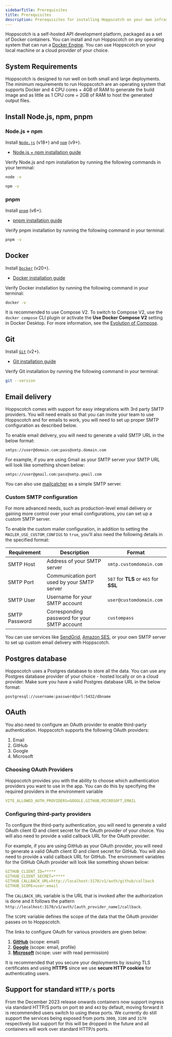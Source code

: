 ```yaml
---
sidebarTitle: Prerequisites
title: Prerequisites
description: Prerequisites for installing Hoppscotch on your own infrastructure.
---
```


Hoppscotch is a self-hosted API development platform, packaged as a set of Docker containers. You can install and run Hoppscotch on any operating system that can run a [Docker Engine](https://docs.docker.com/engine). You can use Hoppscotch on your local machine or a cloud provider of your choice.

## System Requirements

Hoppscotch is designed to run well on both small and large deployments. The minimum requirements to run Hoppscotch are an operating system that supports Docker and 4 CPU cores + 4GB of RAM to generate the build image and as little as 1 CPU core + 2GB of RAM to host the generated output files.

## Install Node.js, npm, pnpm

### Node.js + npm

Install [`Node.js`](https://nodejs.org/en) (v18+) and [`npm`](https://www.npmjs.com) (v9+).

- [Node.js + npm installation guide](https://nodejs.org/en/download)

Verify Node.js and npm installation by running the following commands in your terminal:

```bash
node -v
```

```bash
npm -v
```

### pnpm

Install [`pnpm`](https://pnpm.io) (v6+).

- [pnpm installation guide](https://pnpm.io/installation)

Verify pnpm installation by running the following command in your terminal:

```bash
pnpm -v
```

## Docker

Install [`Docker`](https://www.docker.com) (v20+).

- [Docker installation guide](https://docs.docker.com/engine/install)

Verify Docker installation by running the following command in your terminal:

```bash
docker -v
```

It is recommended to use Compose V2. To switch to Compose V2, use the `docker compose` CLI plugin or activate the **Use Docker Compose V2** setting in Docker Desktop. For more information, see the [Evolution of Compose](https://docs.docker.com/compose/compose-v2).

## Git

Install [`Git`](https://git-scm.com) (v2+).

- [Git installation guide](https://git-scm.com/download)

Verify Git installation by running the following command in your terminal:

```bash
git --version
```

## Email delivery

Hoppscotch comes with support for easy integrations with 3rd party SMTP providers. You will need emails so that you can invite your team to use Hoppscotch and for emails to work, you will need to set up proper SMTP configuration as described below.

To enable email delivery, you will need to generate a valid SMTP URL in the below format:

```
smtps://user@domain.com:pass@smtp.domain.com
```

For example, if you are using Gmail as your SMTP server your SMTP URL will look like something shown below:

```
smtps://user@gmail.com:pass@smtp.gmail.com
```

You can also use [mailcatcher](https://mailcatcher.me/) as a simple SMTP server.

### Custom SMTP configuration

For more advanced needs, such as production-level email delivery or gaining more control over your email configurations, you can set up a custom SMTP server.

To enable the custom mailer configuration, in addition to setting the `MAILER_USE_CUSTOM_CONFIGS` to `true`, you'll also need the following details in the specified format:

| Requirement | Description | Format |
|-----------|-----------------------------|-------------------------|
| SMTP Host | Address of your SMTP server | `smtp.customdomain.com` |
| SMTP Port | Communication port used by your SMTP server | `587` for **TLS** or `465` for **SSL** |
| SMTP User | Username for your SMTP account | `user@customdomain.com` |
| SMTP Password | Corresponding password for your SMTP account | `custompass` |

You can use services like [SendGrid](https://sendgrid.com/), [Amazon SES](https://awss.amazon.com/ses/), or your own SMTP server to set up custom email delivery with Hoppscotch.

## Postgres database

Hoppscotch uses a Postgres database to store all the data. You can use any Postgres database provider of your choice - hosted locally or on a cloud provider. Make sure you have a valid Postgres database URL in the below format:

```
postgresql://username:password@url:5432/dbname
```

## OAuth

You also need to configure an OAuth provider to enable third-party authentication. Hoppscotch supports the following OAuth providers:

1. Email
2. GitHub
3. Google
4. Microsoft

### Choosing OAuth Providers

Hoppscotch provides you with the ability to choose which authentication providers you want to use in the app. You can do this by specifying the required providers in the environment variable

```yaml
VITE_ALLOWED_AUTH_PROVIDERS=GOOGLE,GITHUB,MICROSOFT,EMAIL
```

### Configuring third-party providers

To configure the third-party authentication, you will need to generate a valid OAuth client ID and client secret for the OAuth provider of your choice. You will also need to provide a valid callback URL for the OAuth provider.

For example, if you are using GitHub as your OAuth provider, you will need to generate a valid OAuth client ID and client secret for GitHub. You will also need to provide a valid callback URL for GitHub. The environment variables for the GitHub OAuth provider will look like something shown below:

```yaml
GITHUB_CLIENT_ID=*****
GITHUB_CLIENT_SECRET=*****
GITHUB_CALLBACK_URL=http://localhost:3170/v1/auth/github/callback
GITHUB_SCOPE=user:email
```

The `CALLBACK_URL` variable is the URL that is invoked after the authorization is done and it follows the pattern `http://localhost:3170/v1/auth/[auth_provider_name]/callback`.

The `SCOPE` variable defines the scope of the data that the OAuth provider passes on to Hoppscotch.

The links to configure OAuth for various providers are given below:

1. [**GitHub**](https://docs.github.com/en/apps/oauth-apps/building-oauth-apps/creating-an-oauth-app) (scope: email)
2. [**Google**](https://developers.google.com/identity/gsi/web/guides/get-google-api-clientid#get_your_google_api_client_id) (scope: email, profile)
3. [**Microsoft**](https://learn.microsoft.com/en-us/azure/active-directory/develop/scenario-web-app-sign-user-app-registration?tabs=nodejs#register-an-app-by-using-the-azure-portal) (scope: user with read permission)

<Note>It is recommended that you secure your deployments by issuing TLS certificates and using **HTTPS** since we use **secure HTTP cookies** for authenticating users.</Note>

## Support for standard `HTTP/s` ports

From the December 2023 release onwards containers now support ingress via standard HTTP/S ports on port `80` and `443` by default, moving forward it is recommended users switch to using these ports. We currently do still support the services being exposed from ports `3000`, `3100` and `3170` respectively but support for this will be dropped in the future and all containers will work over standard HTTP/s ports.

